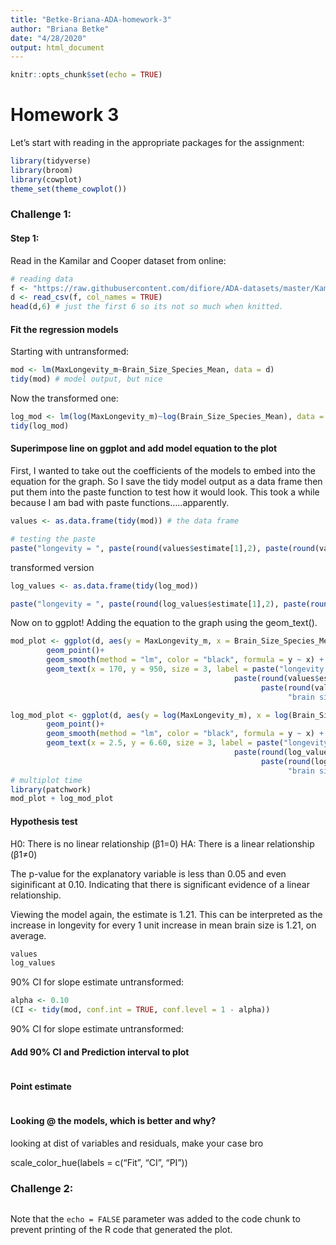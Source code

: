 ```yaml
---
title: "Betke-Briana-ADA-homework-3"
author: "Briana Betke"
date: "4/28/2020"
output: html_document
---
```


```r
knitr::opts_chunk$set(echo = TRUE)
```

# Homework 3

Let's start with reading in the appropriate packages for the assignment:
```r
library(tidyverse)
library(broom)
library(cowplot)
theme_set(theme_cowplot())
```
### Challenge 1:

#### Step 1:
Read in the Kamilar and Cooper dataset from online:
```r
# reading data
f <- "https://raw.githubusercontent.com/difiore/ADA-datasets/master/KamilarAndCooperData.csv"
d <- read_csv(f, col_names = TRUE)
head(d,6) # just the first 6 so its not so much when knitted.
```

#### Fit the regression models
Starting with untransformed:
```r
mod <- lm(MaxLongevity_m~Brain_Size_Species_Mean, data = d)
tidy(mod) # model output, but nice
```

Now the transformed one:
```r
log_mod <- lm(log(MaxLongevity_m)~log(Brain_Size_Species_Mean), data = d)
tidy(log_mod)
```

#### Superimpose line on ggplot and add model equation to the plot
First, I wanted to take out the coefficients of the models to embed into the equation for the graph. So I save the tidy model output as a data frame then put them into the paste function to test how it would look. This took a while because I am bad with paste functions.....apparently. 
```r
values <- as.data.frame(tidy(mod)) # the data frame

# testing the paste
paste("longevity = ", paste(round(values$estimate[1],2), paste(round(values$estimate[2],2), "brain size", sep = "*"), sep=" + "), sep="")
```

transformed version
```r
log_values <- as.data.frame(tidy(log_mod))

paste("longevity = ", paste(round(log_values$estimate[1],2), paste(round(log_values$estimate[2],2), "brain size", sep = "*"), sep=" + "), sep="")
```

Now on to ggplot! Adding the equation to the graph using the geom_text().
```r
mod_plot <- ggplot(d, aes(y = MaxLongevity_m, x = Brain_Size_Species_Mean)) +
        geom_point()+
        geom_smooth(method = "lm", color = "black", formula = y ~ x) + 
        geom_text(x = 170, y = 950, size = 3, label = paste("longevity = ",
                                                  paste(round(values$estimate[1],2),
                                                        paste(round(values$estimate[2],2),
                                                              "brain size", sep = "*"), sep=" + "), sep=""))

log_mod_plot <- ggplot(d, aes(y = log(MaxLongevity_m), x = log(Brain_Size_Species_Mean))) +
        geom_point()+
        geom_smooth(method = "lm", color = "black", formula = y ~ x) + 
        geom_text(x = 2.5, y = 6.60, size = 3, label = paste("longevity = ",
                                                  paste(round(log_values$estimate[1],2),
                                                        paste(round(log_values$estimate[2],2),
                                                              "brain size", sep = "*"), sep=" + "), sep=""))
# multiplot time 
library(patchwork)
mod_plot + log_mod_plot
```

#### Hypothesis test

H0: There is no linear relationship (β1=0)
HA: There is a linear relationship (β1≠0)

The p-value for the explanatory variable is less than 0.05 and even siginificant at 0.10. Indicating that there is significant evidence of a linear relationship. 

Viewing the model again, the estimate is 1.21. This can be interpreted as the increase in longevity for every 1 unit increase in mean brain size is 1.21, on average. 
```r
values
log_values
```

90% CI for slope estimate untransformed:
```r
alpha <- 0.10
(CI <- tidy(mod, conf.int = TRUE, conf.level = 1 - alpha))
```

90% CI for slope estimate untransformed:

#### Add 90% CI and Prediction interval to plot
```r

```

#### Point estimate
```r


```


#### Looking @ the models, which is better and why?
looking at dist of variables and residuals, make your case bro 

scale_color_hue(labels = c("Fit", "CI", "PI")) 

### Challenge 2:
```r

```

Note that the `echo = FALSE` parameter was added to the code chunk to prevent printing of the R code that generated the plot.
